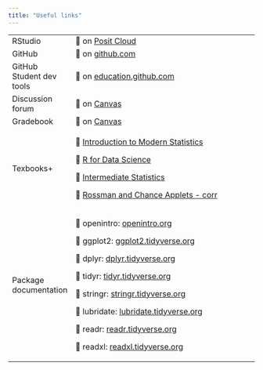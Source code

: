 ```yaml
---
title: "Useful links"
---
```


+--------------------------+-------------------------------------------------------------------------------------------------------------------------------------------------------------------------------------------------------------+----------+
| RStudio                  | 🔗 on [Posit Cloud](https://posit.cloud/)                                                                                                                                                                   |          |
+--------------------------+-------------------------------------------------------------------------------------------------------------------------------------------------------------------------------------------------------------+----------+
| GitHub                   | 🔗 on [github.com](https://github.com)                                                                                                                                                                      |          |
+--------------------------+-------------------------------------------------------------------------------------------------------------------------------------------------------------------------------------------------------------+----------+
| GitHub Student dev tools | 🔗 on [education.github.com](https://docs.github.com/en/education/explore-the-benefits-of-teaching-and-learning-with-github-education/github-education-for-students/apply-to-github-education-as-a-student) |          |
+--------------------------+-------------------------------------------------------------------------------------------------------------------------------------------------------------------------------------------------------------+----------+
| Discussion forum         | 🔗 on [Canvas](https://canvas.ithaca.edu)                                                                                                                                                                   |          |
+--------------------------+-------------------------------------------------------------------------------------------------------------------------------------------------------------------------------------------------------------+----------+
| Gradebook                | 🔗 on [Canvas](https://canvas.duke.edu/courses/26106/gradebook)                                                                                                                                             |          |
+--------------------------+-------------------------------------------------------------------------------------------------------------------------------------------------------------------------------------------------------------+----------+
| Texbooks+                | 🔗 [Introduction to Modern Statistics](https://openintro-ims2.netlify.app/)                                                                                                                                 |          |
|                          |                                                                                                                                                                                                             |          |
|                          | 🔗 [R for Data Science](https://r4ds.hadley.nz/)                                                                                                                                                            |          |
|                          |                                                                                                                                                                                                             |          |
|                          | 🔗 [Intermediate Statistics](https://open.umn.edu/opentextbooks/textbooks/1078)                                                                                                                             |          |
|                          |                                                                                                                                                                                                             |          |
|                          | 🔗 [Rossman and Chance Applets - corr](https://www.rossmanchance.com/applets/index2021.html)                                                                                                                |          |
+--------------------------+-------------------------------------------------------------------------------------------------------------------------------------------------------------------------------------------------------------+----------+
| Package documentation    | 🔗 openintro: [openintro.org](https://www.rdocumentation.org/packages/openintro/versions/2.4.0)                                                                                                             |          |
|                          |                                                                                                                                                                                                             |          |
|                          | 🔗 ggplot2: [ggplot2.tidyverse.org](https://ggplot2.tidyverse.org/)                                                                                                                                         |          |
|                          |                                                                                                                                                                                                             |          |
|                          | 🔗 dplyr: [dplyr.tidyverse.org](https://dplyr.tidyverse.org/)                                                                                                                                               |          |
|                          |                                                                                                                                                                                                             |          |
|                          | 🔗 tidyr: [tidyr.tidyverse.org](https://tidyr.tidyverse.org/)                                                                                                                                               |          |
|                          |                                                                                                                                                                                                             |          |
|                          | 🔗 stringr: [stringr.tidyverse.org](https://stringr.tidyverse.org/)                                                                                                                                         |          |
|                          |                                                                                                                                                                                                             |          |
|                          | 🔗 lubridate: [lubridate.tidyverse.org](https://lubridate.tidyverse.org/)                                                                                                                                   |          |
|                          |                                                                                                                                                                                                             |          |
|                          | 🔗 readr: [readr.tidyverse.org](https://readr.tidyverse.org/)                                                                                                                                               |          |
|                          |                                                                                                                                                                                                             |          |
|                          | 🔗 readxl: [readxl.tidyverse.org](https://readxl.tidyverse.org/)                                                                                                                                            |          |
+--------------------------+-------------------------------------------------------------------------------------------------------------------------------------------------------------------------------------------------------------+----------+
